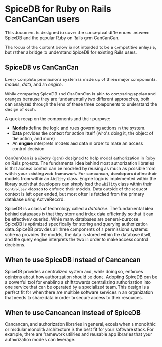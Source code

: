 
# SpiceDB for Ruby on Rails CanCanCan users

This document is designed to cover the conceptual differences between SpiceDB and the popular Ruby on Rails gem CanCanCan.

<Callout type="info" emoji="ℹ️">
The focus of the content below is not intended to be a competitive anlaysis, but rather a bridge to understand SpiceDB for existing Rails users.
</Callout>

## SpiceDB vs CanCanCan

Every complete permissions system is made up of three major components: *models*, *data*, and an *engine*.

While comparing SpiceDB and CanCanCan is akin to comparing apples and oranges because they are fundamentally two different approaches, both can analyzed through the lens of these three components to understand the design of each.

A quick recap on the components and their purpose:

- **Models** define the logic and rules governing actions in the system.
- **Data** provides the context for action itself (who's doing it, the object of the action, and more)
- An **engine** interprets models and data in order to make an access control decision

<center>
  <PSDLight className="p-5 h-96 w-96 dark:hidden"/>
  <PSDDark className="p-5 h-96 w-96 hidden dark:block"/>
</center>

CanCanCan is a *library* (gem) designed to help model authorization in Ruby on Rails projects.
The fundamental idea behind most authorization libraries is that access control can be modeled by reusing as much as possible from within your existing web framework.
For cancancan, developers define their models from within an `Ability` class.
Engine logic is implemented within the library such that developers can simply load the `Ability` class within their `Controller` classes to enforce their models.
Data outside of the request context is left open ended, but most often is fetched from the primary database using ActiveRecord.

<center>
  <CCCLight className="p-5 h-96 w-96 dark:hidden"/>
  <CCCDark className="p-5 h-96 w-96 hidden dark:block"/>
</center>

SpiceDB is a class of technology called a *database*.
The fundamental idea behind databases is that they store and index data efficiently so that it can be effectively queried.
While many databases are general-purpose, SpiceDB is optimized specifically for storing and querying authorization data.
SpiceDB provides all three components of a permissions systems: schema provides the models, the data is stored within the database itself, and the query engine interprets the two in order to make access control decisions.

<center>
  <SpiceDBLight className="p-5 h-96 w-96 dark:hidden"/>
  <SpiceDBDark className="p-5 h-96 w-96 hidden dark:block"/>
</center>

## When to use SpiceDB instead of Cancancan

SpiceDB provides a centralized system and, while doing so, enforces opinions about how authorization should be done.
Adopting SpiceDB can be a powerful tool for enabling a shift towards centralizing authorization into one service that can be operated by a specialized team.
This design is a perfect fit for when there are multiple software services in an organization that needs to share data in order to secure access to their resources.

## When to use Cancancan instead of SpiceDB

Cancancan, and authorization libraries in general, excels when a monolithic or modular monolith architecture is the best fit for your software stack.
For example, there are framework utilities and reusable app libraries that your authorization models can leverage.

